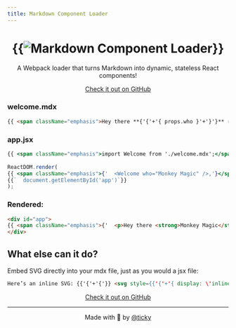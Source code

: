 ```yaml
---
title: Markdown Component Loader
---
```

<center>
<h1>{{<img src={require('./images/logo.svg')} alt="Markdown Component Loader" />}}</h1>

A Webpack loader that turns Markdown into dynamic, stateless React components!

<a class="github-link" href="https://github.com/ticky/markdown-component-loader">Check it out on GitHub</a>
</center>

### welcome.mdx
```markdown
{{ <span className="emphasis">Hey there **{'{'+'{ props.who }'+'}'}** ✌🏼</span> }}
```

### app.jsx
```jsx
{{ <span className="emphasis">import Welcome from './welcome.mdx';</span> }}
 
ReactDOM.render(
{{ <span className="emphasis">{'  <Welcome who="Monkey Magic" />,'}</span>}}
{{`  document.getElementById('app')`}}
);
```

### Rendered:
```html
<div id="app">
{{ <span className="emphasis">{'  <p>Hey there <strong>Monkey Magic</strong> ✌️</p>'}</span>}}
</div>
```

## What else can it do?

Embed SVG directly into your mdx file, just as you would a jsx file:

```markdown
Here’s an inline SVG: {{'{'+'{'}} <svg style={{'{'+'{ display: \'inline\', height: \'1em\' }'+'}'}} viewBox="0 0 304 290"><path fill="none" stroke="currentColor" strokeWidth="16" d="M2,111 h300 l-242.7,176.3 92.7,-285.3 92.7,285.3 z" /></svg> {{'}'+'}'}}. You can see that nested curly braces are also fully supported.
```

<center>
<a class="github-link" href="https://github.com/ticky/markdown-component-loader">Check it out on GitHub</a>

---

Made with 💜 by [@ticky](https://twitter.com/ticky)
</center>

